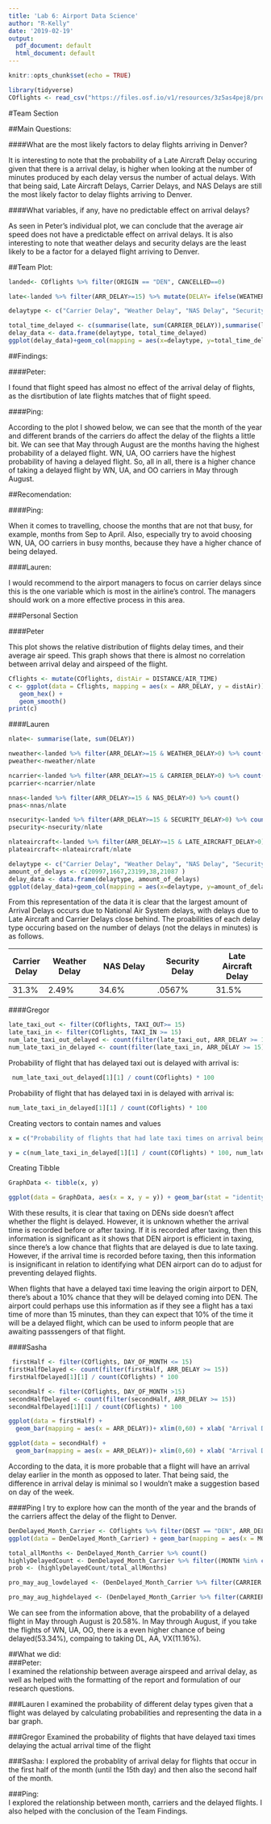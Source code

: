 ```yaml
---
title: 'Lab 6: Airport Data Science'
author: "R-Kelly"
date: '2019-02-19'
output:
  pdf_document: default
  html_document: default
---
```


```r
knitr::opts_chunk$set(echo = TRUE)
```

```r
library(tidyverse)
COflights <- read_csv("https://files.osf.io/v1/resources/3z5as4pej8/providers/osfstorage/5a8ca28f57103100104584db")
```

#Team Section 

##Main Questions:  

####What are the most likely factors to delay flights arriving in Denver?  

It is interesting to note that the probability of a Late Aircraft Delay occuring given that there is a arrival delay, is higher when looking at the number of minutes produced by each delay versus the number of actual delays. With that being said, Late Aircraft Delays, Carrier Delays, and NAS Delays are still the most likely factor to delay flights arriving to Denver. 

####What variables, if any, have no predictable effect on arrival delays?   

As seen in Peter's individual plot, we can conclude that the average air speed does not have a predictable effect on arrival delays. It is also interesting to note that weather delays and security delays are the least likely to be a factor for a delayed flight arriving to Denver. 

##Team Plot:

```r

landed<- COflights %>% filter(ORIGIN == "DEN", CANCELLED==0)

late<-landed %>% filter(ARR_DELAY>=15) %>% mutate(DELAY= ifelse(WEATHER_DELAY != 0,1,0) + ifelse(NAS_DELAY != 0,1,0) + ifelse(SECURITY_DELAY != 0,1,0) + ifelse(CARRIER_DELAY != 0,1,0) + ifelse(LATE_AIRCRAFT_DELAY != 0,1,0)) 

delaytype <- c("Carrier Delay", "Weather Delay", "NAS Delay", "Security Delay", "Late Aircraft Delay")

total_time_delayed <- c(summarise(late, sum(CARRIER_DELAY)),summarise(late, sum(WEATHER_DELAY)),summarise(late, sum(NAS_DELAY)),summarise(late, sum(SECURITY_DELAY)),summarise(late, sum(LATE_AIRCRAFT_DELAY)) )
delay_data <- data.frame(delaytype, total_time_delayed)
ggplot(delay_data)+geom_col(mapping = aes(x=delaytype, y=total_time_delayed), fill = 'light pink') + theme_minimal()
```

##Findings:

####Peter:  

I found that flight speed has almost no effect of the arrival delay of flights, as the disrtibution of late flights matches that of flight speed. 

####Ping:

According to the plot I showed below, we can see that the month of the year and different brands of the carriers do affect the delay of the flights a little bit. We can see that May through August are the months having the highest probability of a delayed flight. WN, UA, OO carriers have the highest probability of having a delayed flight. So, all in all, there is a higher chance of taking a delayed flight by WN, UA, and OO carriers in May through August.  

##Recomendation:  

####Ping:

When it comes to travelling, choose the months that are not that busy, for example, months from Sep to April. Also, especially try to avoid choosing WN, UA, OO carriers in busy months, because they have a higher chance of being delayed.

####Lauren: 

I would recommend to the airport managers to focus on carrier delays since this is the one variable which is most in the airline's control. The managers should work on a more effective process in this area. 

###Personal Section

####Peter

This plot shows the relative distribution of flights delay times, and their average air speed. This graph shows that there is almost no correlation between arrival delay and airspeed of the flight. 
```r
Cflights <- mutate(COflights, distAir = DISTANCE/AIR_TIME)
c <- ggplot(data = Cflights, mapping = aes(x = ARR_DELAY, y = distAir)) +
   geom_hex() +
   geom_smooth()
print(c)
```


####Lauren

```r
nlate<- summarise(late, sum(DELAY))

nweather<-landed %>% filter(ARR_DELAY>=15 & WEATHER_DELAY>0) %>% count()
pweather<-nweather/nlate

ncarrier<-landed %>% filter(ARR_DELAY>=15 & CARRIER_DELAY>0) %>% count()
pcarrier<-ncarrier/nlate

nnas<-landed %>% filter(ARR_DELAY>=15 & NAS_DELAY>0) %>% count()
pnas<-nnas/nlate

nsecurity<-landed %>% filter(ARR_DELAY>=15 & SECURITY_DELAY>0) %>% count()
psecurity<-nsecurity/nlate

nlateaircraft<-landed %>% filter(ARR_DELAY>=15 & LATE_AIRCRAFT_DELAY>0) %>% count()
plateaircraft<-nlateaircraft/nlate
```

```r
delaytype <- c("Carrier Delay", "Weather Delay", "NAS Delay", "Security Delay", "Late Aircraft Delay")
amount_of_delays <- c(20997,1667,23199,38,21087 )
delay_data <- data.frame(delaytype, amount_of_delays)
ggplot(delay_data)+geom_col(mapping = aes(x=delaytype, y=amount_of_delays)) + theme_dark()
```

From this representation of the data it is clear that the largest amount of Arrival Delays occurs due to National Air System delays, with delays due to Late Aircraft and Carrier Delays
close behind. The proabilities of each delay type occuring based on the number of delays (not the delays in minutes) is as follows. 


Carrier Delay | Weather Delay | NAS Delay | Security Delay | Late Aircraft Delay
---- | ------ | ------- | ------- | ------ 
31.3% | 2.49%   | 34.6% |  .0567% | 31.5%

####Gregor

```r
late_taxi_out <- filter(COflights, TAXI_OUT>= 15)
late_taxi_in <- filter(COflights, TAXI_IN >= 15)
num_late_taxi_out_delayed <- count(filter(late_taxi_out, ARR_DELAY >= 15))
num_late_taxi_in_delayed <- count(filter(late_taxi_in, ARR_DELAY >= 15))
```

Probability of flight that has delayed taxi out is delayed with arrival is:
```r
 num_late_taxi_out_delayed[1][1] / count(COflights) * 100
```

Probability of flight that has delayed taxi in is delayed with arrival is:
```r
num_late_taxi_in_delayed[1][1] / count(COflights) * 100
```

Creating vectors to contain names and values
```r
x = c("Probability of flights that had late taxi times on arrival being delayed", "Probability of flights that had late taxi times on departure being delayed")

y = c(num_late_taxi_in_delayed[1][1] / count(COflights) * 100, num_late_taxi_out_delayed[1][1] / count(COflights)*100)
```

Creating Tibble

```r
GraphData <- tibble(x, y)
```


```r
ggplot(data = GraphData, aes(x = x, y = y)) + geom_bar(stat = "identity") + coord_flip() + ylab("Percentage") + xlab("Type of taxi delay")
```



With these results, it is clear that taxing on DENs side doesn't affect whether the flight is delayed. However, it is unknown whether the arrival time is recorded before or after taxing. If it is recorded after taxing, then this information is significant as it shows that DEN airport is efficient in taxing, since there's a low chance that flights that are delayed is due to late taxing. However, if the arrival time is recorded before taxing, then this information is insignificant in relation to identifying what DEN airport can do to adjust for preventing delayed flights. 

When flights that have a delayed taxi time leaving the origin airport to DEN, there's about a 10% chance that they will be delayed coming into DEN. The airport could perhaps use this information as if they see a flight has a taxi time of more than 15 minutes, than they can expect that 10% of the time it will be a delayed flight, which can be used to inform people that are awaiting passsengers of that flight. 



####Sasha

```r
 firstHalf <- filter(COflights, DAY_OF_MONTH <= 15)
firstHalfDelayed <- count(filter(firstHalf, ARR_DELAY >= 15))
firstHalfDelayed[1][1] / count(COflights) * 100
```
```r
secondHalf <- filter(COflights, DAY_OF_MONTH >15)
secondHalfDelayed <- count(filter(secondHalf, ARR_DELAY >= 15))
secondHalfDelayed[1][1] / count(COflights) * 100

ggplot(data = firstHalf) + 
  geom_bar(mapping = aes(x = ARR_DELAY))+ xlim(0,60) + xlab( "Arrival Delay")

ggplot(data = secondHalf) + 
  geom_bar(mapping = aes(x = ARR_DELAY))+ xlim(0,60) + xlab( "Arrival Delay")
```

According to the data, it is more probable that a flight will have an arrival delay
 earlier in the month as opposed to later. That being said, the difference in arrival 
 delay is minimal so I wouldn't make a suggestion based on day of the week.






####Ping
I try to explore how can the month of the year and the brands of the carriers affect the delay of the flight to Denver.

```r

DenDelayed_Month_Carrier <- COflights %>% filter(DEST == "DEN", ARR_DELAY >= 15) %>% select(YEAR, MONTH, CARRIER, ARR_DELAY)
ggplot(data = DenDelayed_Month_Carrier) + geom_bar(mapping = aes(x = MONTH, fill = CARRIER)) + xlim(0,13)

total_allMonths <- DenDelayed_Month_Carrier %>% count()
highlyDelayedCount <- DenDelayed_Month_Carrier %>% filter((MONTH %in% c(5, 8)))  %>% count()
prob <- (highlyDelayedCount/total_allMonths)

pro_may_aug_lowdelayed <- (DenDelayed_Month_Carrier %>% filter(CARRIER %in% c("DL", "AA", "VX")) %>% count()) / total_allMonths

pro_may_aug_highdelayed <- (DenDelayed_Month_Carrier %>% filter(CARRIER %in% c("WN", "VA", "OO")) %>% count()) / total_allMonths

```
We can see from the information above, that the probability of a delayed flight in May through August is 20.58%. In May through August, if you take the flights of WN, UA, OO, there is a even higher chance of being delayed(53.34%), compaing to taking DL, AA, VX(11.16%).


##What we did:  
###Peter:  
I examined the relationship between average airspeed and arrival delay, as well as helped with the formatting of the report and formulation of our research questions. 

###Lauren
I examined the probability of different delay types given that a flight was delayed by calculating probabilities and representing the data in a bar graph. 

###Gregor
Examined the probability of flights that have delayed taxi times delaying the actual arrival time of the flight


###Sasha:
I explored the probablity of arrival delay for flights that occur in the first half of the month (until the 15th day) and then also the second half of the month. 

###Ping:  
I explored the relationship between month, carriers and the delayed flights. I also helped with the conclusion of the Team Findings. 



